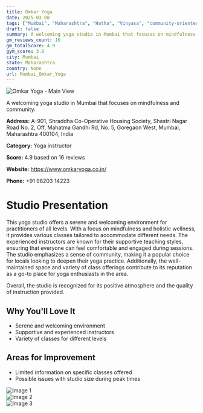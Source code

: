 ```yaml
---
title: Omkar Yoga
date: 2025-03-08
tags: ["Mumbai", "Maharashtra", "Hatha", "Vinyasa", "community-oriented", "mindfulness", "Mumbai"]  
draft: false
summary: A welcoming yoga studio in Mumbai that focuses on mindfulness and community.
gm_reviews_count: 16
gm_totalScore: 4.9
gym_score: 3.8
city: Mumbai
state: Maharashtra
country: None
url: Mumbai_Omkar_Yoga
---
```


<div className="aspect-[16/9] relative my-8">
  <img 
    src="https://lh5.googleusercontent.com/p/AF1QipM2iZWPmlTQJeXcHIEAcUIJg4XR9uebhQOiF0Z9=w1920-h1080-k-no"
    alt="Omkar Yoga - Main View"
    className="object-cover absolute inset-0 w-full h-full rounded-lg"
  />
</div>

A welcoming yoga studio in Mumbai that focuses on mindfulness and community.

**Address:** A-901, Shraddha Co-Operative Housing Society, Shastri Nagar Road No. 2, Off, Mahatma Gandhi Rd, No. 5, Goregaon West, Mumbai, Maharashtra 400104, India

**Category:** Yoga instructor

**Score:** 4.9 based on 16 reviews

**Website:** https://www.omkaryoga.co.in/

**Phone:** +91 98203 14223

# Studio Presentation

This yoga studio offers a serene and welcoming environment for practitioners of all levels. With a focus on mindfulness and holistic wellness, it provides various classes tailored to accommodate different needs. The experienced instructors are known for their supportive teaching styles, ensuring that everyone can feel comfortable and engaged during sessions. The studio emphasizes a sense of community, making it a popular choice for locals looking to deepen their yoga practice. Additionally, the well-maintained space and variety of class offerings contribute to its reputation as a go-to place for yoga enthusiasts in the area.

Overall, the studio is recognized for its positive atmosphere and the quality of instruction provided.

## Why You'll Love It

- Serene and welcoming environment
- Supportive and experienced instructors
- Variety of classes for different levels

## Areas for Improvement

- Limited information on specific classes offered
- Possible issues with studio size during peak times

<div className="grid grid-cols-1 xl:grid-cols-2 gap-4 my-8">
<div className="aspect-[4/3] relative"><img src="https://lh3.googleusercontent.com/p/AF1QipNenw2w-UBYyQ26rUjwFy31nASaJ58xCHL_O3O7=w1920-h1080-k-no" alt="Image 1" className="object-cover absolute inset-0 w-full h-full rounded-lg" /></div>
<div className="aspect-[4/3] relative"><img src="https://streetviewpixels-pa.googleapis.com/v1/thumbnail?panoid=0HiWfnLbnU1FiRYOs7udEQ&cb_client=maps_sv.tactile.gps&w=203&h=100&yaw=15.090708&pitch=0&thumbfov=100" alt="Image 2" className="object-cover absolute inset-0 w-full h-full rounded-lg" /></div>
<div className="aspect-[4/3] relative"><img src="https://lh5.googleusercontent.com/p/AF1QipN3Ao-wG6UBuLAC_diXwnNfWQ-bUPAyETdc1pd7=w1920-h1080-k-no" alt="Image 3" className="object-cover absolute inset-0 w-full h-full rounded-lg" /></div>
</div>